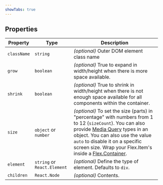 ```yaml
---
showTabs: true
---
```


## Properties

| Property    | Type                        | Description                                                                                                                                                                                                                                                                                                                                            |
| ----------- | --------------------------- | ------------------------------------------------------------------------------------------------------------------------------------------------------------------------------------------------------------------------------------------------------------------------------------------------------------------------------------------------------ |
| `className` | `string`                    | _(optional)_ Outer DOM element class name                                                                                                                                                                                                                                                                                                              |
| `grow`      | `boolean`                   | _(optional)_ True to expand in width/height when there is more space available.                                                                                                                                                                                                                                                                        |
| `shrink`    | `boolean`                   | _(optional)_ True to shrink in width/height when there is not enough space available for all components within the container.                                                                                                                                                                                                                          |
| `size`      | `object` or `number`        | _(optional)_ To set the size (parts) in "percentage" with numbers from 1 to 12 (`sizeCount`). You can also provide [Media Query](/uilib/usage/layout/media-queries/) types in an object. You can also use the value `auto` to disable it on a specific screen size. Wrap your Flex.Item's inside a [Flex.Container](/uilib/components/flex/container). |
| `element`   | `string` or `React.Element` | _(optional)_ Define the type of element. Defaults to `div`.                                                                                                                                                                                                                                                                                            |
| `children`  | `React.Node`                | _(optional)_ Contents.                                                                                                                                                                                                                                                                                                                                 |
